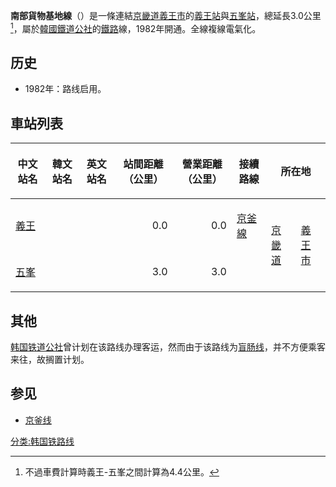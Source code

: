 {{unreferenced|time=2014-06-26T01:37:40+00:00}}
{{鐵道路線情報
|諺文 = 남부화물기지선
|漢字 = 南部貨物基地線
|馬-賴式 = 
|文觀部式 = Nambu Hwamul Giji seon
|路線名稱 = 南部貨物基地線
|路線顏色 = {{韓國鐵道路線色|KR}}
|圖片色 = white
|圖片 = 3 4km de la ligne ferroviere Nambuhwamulgiji.jpg
|圖片說明 = 義王站起計3.4公里設置的距離標（五峯站構內）
|種類 = 貨物線
|國家 = {{KOR}}
|狀態 = 營業中
|起點 = [[義王站|義王站]]
|終點 = [[五峯站_(京畿道)|五峯站]]
|站數 = 2個
|載客量 = 
|路線編號 = 2014
|通車 = 1984年7月20日
|擁有者 = [[韓國鐵道設施公團|韓國鐵道設施公團]]
|營運者 = [[韓國鐵道公社|韓國鐵道公社]]
|營業距離 = 3.0公里
|軌距 = 1,435毫米 
|軌道 = [[複線鐵路|2]]
|電氣化方式 = 
|保安裝置 = 
|營業最高速度 = 
|設計最高速度 = 
}}
'''南部貨物基地線'''（{{kor|諺=남부화물기지선|漢=南部貨物基地線|羅=Nambu-hwamul-giji seon|f=y}}）是一條連結[[京畿道|京畿道]][[義王市|義王市]]的[[義王站|義王站]]與[[五峯站_(京畿道)|五峯站]]，總延長3.0公里<ref>不過車費計算時義王-五峯之間計算為4.4公里。</ref>，屬於[[韓國鐵道公社|韓國鐵道公社]]的[[鐵路|鐵路]]線，1982年開通。全線複線電氣化。
== 历史 ==
*1982年：路线启用。
== 車站列表 ==
{| class="wikitable" style="text-align:center;"
|- style="border-bottom:solid 3px #8c8c8c;"
!中文站名
!韓文站名
!英文站名
!站間距離（公里）
!營業距離（公里）
!接續路線
!colspan="2"|所在地
!備註
|-
|[[義王站|義王]]
|{{lang|ko|의왕}}
|{{lang|en|Uiwang}}
|align="right"|0.0
|align="right"|0.0
|[[京釜線|京釜線]]
|rowspan="2"|[[京畿道|京畿道]]
|rowspan="2"|[[義王市|義王市]]
|
|-
|[[五峯站_(京畿道)|五峯]]
|{{lang|ko|오봉}}
|{{lang|en|Obong}} 
|align="right"|3.0
|align="right"|3.0
|
|貨物專用
|}
== 其他 ==
[[韩国铁道公社|韩国铁道公社]]曾计划在该路线办理客运，然而由于该路线为[[盲肠线|盲肠线]]，并不方便乘客来往，故搁置计划。

== 参见 ==
*[[京釜线|京釜线]]
{{南部貨物基地線}}
{{韩国铁道公社路线}}

[[分类:韩国铁路线|分类:韩国铁路线]]